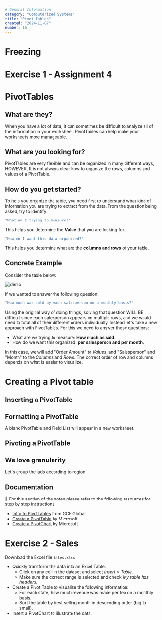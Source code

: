 ```yaml
---
# General Information
category: "Computerized Systems"
title: "Pivot Tables"
created: "2024-11-07"
number: 16
---
```


# Freezing

# Exercise 1 - Assignment 4

# PivotTables

## What are they?

When you have a lot of data, it can sometimes be difficult to analyze all of the information in your worksheet. PivotTables can help make your worksheets more manageable.

## What are you looking for?

PivotTables are very flexible and can be organized in many different ways, HOWEVER, It is not always clear how to organize the rows, columns and values of a PivotTable.

## How do you get started?

To help you organize the table, you need first to understand what kind of information you are trying to extract from the data. From the question being asked, try to identify:

```cs
"What am I trying to measure?"
```

This helps you determine the **Value** that you are looking for.

```cs
"How do I want this data organized?"
```

This helps you determine what are the **columns and rows** of your table.

## Concrete Example

Consider the table below:

![demo](./assets/data.png)

If we wanted to answer the following question:

```cs
"How much was sold by each salesperson on a monthly basis?"
```

Using the original way of doing things, solving that question WILL BE difficult since each salesperson appears on multiple rows, and we would need to total all of their different orders individually. Instead let's take a new approach with PivotTables. For this we need to answer these questions:

- What are we trying to measure: **How much as sold.**
- How do we want this organized: **per salesperson and per month**.

In this case, we will add "Order Amount" to _Values_, and "Salesperson" and "Month" to the _Columns_ and _Rows_. The correct order of row and columns depends on what is easier to visualize.

# Creating a Pivot table

## Inserting a PivotTable

## Formatting a PivotTable

A blank PivotTable and Field List will appear in a new worksheet.

## Pivoting a PivotTable

## We love granularity

Let's group the lads according to region

## Documentation

📖 For this section of the notes please refer to the following resources for step by step instructions

- [Intro to PivotTables](https://edu.gcfglobal.org/en/excel/intro-to-pivottables/1/) from GCF Global
- [Create a PivotTable](https://support.microsoft.com/en-us/office/create-a-pivottable-to-analyze-worksheet-data-a9a84538-bfe9-40a9-a8e9-f99134456576?ui=en-us&rs=en-us&ad=us) by Microsoft
- [Create a PivotChart](https://support.microsoft.com/en-us/office/create-a-pivotchart-c1b1e057-6990-4c38-b52b-8255538e7b1c) by Microsoft

# Exercise 2 - Sales

Download the Excel file `Sales.xlsx`

- Quickly transform the data into an Excel Table.
  - Click on any cell in the dataset and select _Insert_ > _Table_.
  - Make sure the correct range is selected and check _My table has headers_.
- Create a Pivot Table to visualize the following information:
  - For each state, how much revenue was made per tea on a monthly basis.
  - Sort the table by best selling month in descending order (big to small).
- Insert a PivotChart to illustrate the data.
